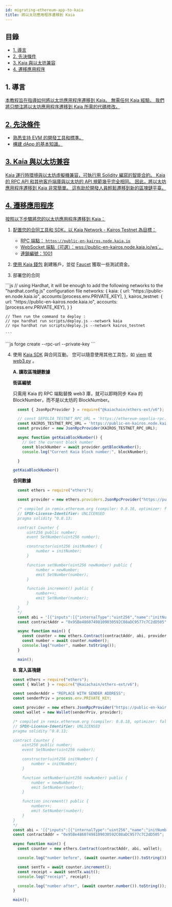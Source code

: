 ```yaml
---
id: migrating-ethereum-app-to-kaia
title: 將以太坊應用程序遷移到 Kaia
---
```



## 目錄<a href="#table-of-contents" id="table-of-contents" />

* [1. 導言](#1-introduction)
* [2. 先決條件](#2-prerequisites)
* [3. Kaia 與以太坊兼容](#2-kaia-has-ethereum-compatibility)
* [4. 遷移應用程序](#4-migrate-app)

## 1. 導言<a href="#1-introduction" id="1-introduction" />

本教程旨在指導如何將以太坊應用程序遷移到 Kaia。 無需任何 Kaia 經驗。 我們將只關注將以太坊應用程序遷移到 Kaia 所需的代碼修改。

## 2. 先決條件<a href="#2-prerequisites" id="2-prerequisites" />

* 熟悉支持 EVM 的開發工具和標準。
* 構建 dApp 的基本知識。

## 3. Kaia 與以太坊兼容<a href="#2-kaia-has-ethereum-compatibility" id="2-kaia-has-ethereum-compatibility" />

Kaia 運行時環境與以太坊虛擬機兼容，可執行用 Solidity 編寫的智能合約。 Kaia 的 RPC API 和其他客戶端庫與以太坊的 API 規範幾乎完全相同。 因此，將以太坊應用程序遷移到 Kaia 非常簡單。 這有助於開發人員輕鬆遷移到新的區塊鏈平臺。

## 4. 遷移應用程序<a href="#2-migrate-app" id="2-nigrate-app" />

按照以下步驟將您的以太坊應用程序遷移到 Kaia：

1. 配置您的合同工具和 SDK，以 Kaia Network - Kairos Testnet 為目標：
   * RPC 端點： `https://public-en-kairos.node.kaia.io`
   * WebSocket 端點（可選）：wss://public-en-kairos.node.kaia.io/ws\`。
   * 連鎖編號：1001

2. 使用 [Kaia 錢包](https://www.kaiawallet.io/) 創建賬戶，並從 [Faucet](https://faucet.kaia.io) 獲取一些測試資金。

3. 部署您的合同

<Tabs>
  <TabItem value="硬帽" label="硬禮帽">
    ```js
    // using Hardhat, it will be enough to add the following networks to the "hardhat.config.js" configuration file
    networks: {
    	kaia: {
    	  url: "https://public-en.node.kaia.io",
    		accounts:[process.env.PRIVATE_KEY],
      },
    	kairos_testnet: {
    		url: "https://public-en-kairos.node.kaia.io", 
    		accounts:[process.env.PRIVATE_KEY],
    	}
    }

    // Then run the command to deploy :
    // npx hardhat run scripts/deploy.js --network kaia
    // npx hardhat run scripts/deploy.js --network kairos_testnet

    ```
  </TabItem>

  <TabItem value="鑄造廠" label="鑄造廠">
    ```js
    forge create --rpc-url<rpc_url> --private-key<private_key> <path_to_contract> 
    ```
  </TabItem>
</Tabs>

4. 使用 [Kaia SDK](https://github.com/kaiachain/kaia-sdk) 與合同互動。 您可以隨意使用其他工具包，如 [viem](../../references/sdk/viem/viem.md) 或 [web3.py](../../references/sdk/web3py-ext/getting-started.md) 。

   **A. 讀取區塊鏈數據**

   **街區編號**

   只需用 Kaia 的 RPC 端點替換 web3 庫，就可以即時同步 Kaia 的 BlockNumber，而不是以太坊的 BlockNumber。

   ```js
     const { JsonRpcProvider } = require("@kaiachain/ethers-ext/v6");

     // const SEPOLIA_TESTNET_RPC_URL = 'https://ethereum-sepolia-rpc.publicnode.com'
     const KAIROS_TESTNET_RPC_URL = 'https://public-en-kairos.node.kaia.io/'
     const provider = new JsonRpcProvider(KAIROS_TESTNET_RPC_URL);

     async function getKaiaBlockNumber() {
       // Get the current block number
       const blockNumber = await provider.getBlockNumber();
       console.log("Current Kaia block number:", blockNumber);

     }

   getKaiaBlockNumber()

   ```

   **合同數據**

   ```js
     const ethers = require("ethers");

     const provider = new ethers.providers.JsonRpcProvider("https://public-en-kairos.node.kaia.io");

     /* compiled in remix.ethereum.org (compiler: 0.8.18, optimizer: false)
     // SPDX-License-Identifier: UNLICENSED
     pragma solidity ^0.8.13;

     contract Counter {
         uint256 public number;
         event SetNumber(uint256 number);

         constructor(uint256 initNumber) {
             number = initNumber;
         }

         function setNumber(uint256 newNumber) public {
             number = newNumber;
             emit SetNumber(number);
         }

         function increment() public {
             number++;
             emit SetNumber(number);
         }
     }
     */
     const abi = '[{"inputs":[{"internalType":"uint256","name":"initNumber","type":"uint256"}],"stateMutability":"nonpayable","type":"constructor"},{"anonymous":false,"inputs":[{"indexed":false,"internalType":"uint256","name":"number","type":"uint256"}],"name":"SetNumber","type":"event"},{"inputs":[],"name":"increment","outputs":[],"stateMutability":"nonpayable","type":"function"},{"inputs":[],"name":"number","outputs":[{"internalType":"uint256","name":"","type":"uint256"}],"stateMutability":"view","type":"function"},{"inputs":[{"internalType":"uint256","name":"newNumber","type":"uint256"}],"name":"setNumber","outputs":[],"stateMutability":"nonpayable","type":"function"}]';
     const contractAddr = "0x95Be48607498109030592C08aDC9577c7C2dD505";

     async function main() {
       const counter = new ethers.Contract(contractAddr, abi, provider);
       const number = await counter.number();
       console.log("number", number.toString());
     }

     main();
   ```

   **B. 寫入區塊鏈**

   ```js
   const ethers = require("ethers");
   const { Wallet } = require("@kaiachain/ethers-ext/v6");

   const senderAddr = "REPLACE WITH SENDER ADDRESS";
   const senderPriv = process.env.PRIVATE_KEY;

   const provider = new ethers.JsonRpcProvider("https://public-en-kairos.node.kaia.io");
   const wallet = new Wallet(senderPriv, provider);

   /* compiled in remix.ethereum.org (compiler: 0.8.18, optimizer: false)
   // SPDX-License-Identifier: UNLICENSED
   pragma solidity ^0.8.13;

   contract Counter {
       uint256 public number;
       event SetNumber(uint256 number);

       constructor(uint256 initNumber) {
           number = initNumber;
       }

       function setNumber(uint256 newNumber) public {
           number = newNumber;
           emit SetNumber(number);
       }

       function increment() public {
           number++;
           emit SetNumber(number);
       }
   }
   */
   const abi = '[{"inputs":[{"internalType":"uint256","name":"initNumber","type":"uint256"}],"stateMutability":"nonpayable","type":"constructor"},{"anonymous":false,"inputs":[{"indexed":false,"internalType":"uint256","name":"number","type":"uint256"}],"name":"SetNumber","type":"event"},{"inputs":[],"name":"increment","outputs":[],"stateMutability":"nonpayable","type":"function"},{"inputs":[],"name":"number","outputs":[{"internalType":"uint256","name":"","type":"uint256"}],"stateMutability":"view","type":"function"},{"inputs":[{"internalType":"uint256","name":"newNumber","type":"uint256"}],"name":"setNumber","outputs":[],"stateMutability":"nonpayable","type":"function"}]';
   const contractAddr = "0x95Be48607498109030592C08aDC9577c7C2dD505";

   async function main() {
     const counter = new ethers.Contract(contractAddr, abi, wallet);

     console.log("number before", (await counter.number()).toString());

     const sentTx = await counter.increment();
     const receipt = await sentTx.wait();
     console.log("receipt", receipt);

     console.log("number after", (await counter.number()).toString());
   }

   main();

   ```
